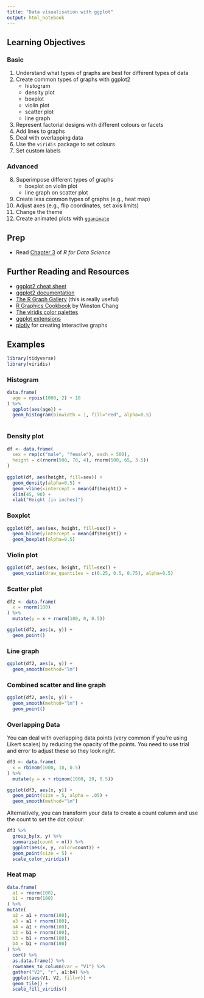 ```yaml
---
title: "Data visualisation with ggplot"
output: html_notebook
---
```


## Learning Objectives

### Basic

1. Understand what types of graphs are best for different types of data
2. Create common types of graphs with ggplot2
    + histogram
    + density plot
    + boxplot
    + violin plot
    + scatter plot
    + line graph
3. Represent factorial designs with different colours or facets
4. Add lines to graphs
5. Deal with overlapping data
6. Use the `viridis` package to set colours
7. Set custom labels

### Advanced

8. Superimpose different types of graphs
    + boxplot on violin plot
    + line graph on scatter plot
9. Create less common types of graphs (e.g., heat map)
10. Adjust axes (e.g., flip coordinates, set axis limits)
11. Change the theme
12. Create animated plots with [`gganimate`](https://github.com/dgrtwo/gganimate)


## Prep

* Read [Chapter 3](http://r4ds.had.co.nz/data-visualisation.html) of *R for Data Science*

## Further Reading and Resources

* [ggplot2 cheat sheet](https://www.rstudio.com/wp-content/uploads/2016/11/ggplot2-cheatsheet-2.1.pdf)
* [ggplot2 documentation](http://ggplot2.tidyverse.org/reference/)
* [The R Graph Gallery](http://www.r-graph-gallery.com/portfolio/ggplot2-package/) (this is really useful)
* [R Graphics Cookbook](http://amzn.com/1449316956?tag=ggplot2-20) by Winston Chang
* [The viridis color palettes](https://cran.r-project.org/web/packages/viridis/vignettes/intro-to-viridis.html)
* [ggplot extensions](https://www.ggplot2-exts.org/)
* [plotly](https://plot.ly/ggplot2/) for creating interactive graphs

## Examples

```r
library(tidyverse)
library(viridis)
```

### Histogram

```r

data.frame(
  age = rpois(1000, 2) + 18
) %>%
  ggplot(aes(age)) +
  geom_histogram(binwidth = 1, fill="red", alpha=0.5)
  
```


### Density plot

```r

df <- data.frame(
  sex = rep(c("male", "female"), each = 500),
  height = c(rnorm(500, 70, 4), rnorm(500, 65, 3.5))
) 
  
ggplot(df, aes(height, fill=sex)) +
  geom_density(alpha=0.5) +
  geom_vline(xintercept = mean(df$height)) +
  xlim(45, 90) +
  xlab("Height (in inches)")

```

### Boxplot

```r
ggplot(df, aes(sex, height, fill=sex)) +
  geom_hline(yintercept = mean(df$height)) +
  geom_boxplot(alpha=0.5)
```

### Violin plot

```r
ggplot(df, aes(sex, height, fill=sex)) +
  geom_violin(draw_quantiles = c(0.25, 0.5, 0.75), alpha=0.5)
```

### Scatter plot

```r

df2 <- data.frame(
  x = rnorm(100)
) %>%
  mutate(y = x + rnorm(100, 0, 0.5))

ggplot(df2, aes(x, y)) +
  geom_point()

```

### Line graph

```r
ggplot(df2, aes(x, y)) +
  geom_smooth(method="lm")
```

### Combined scatter and line graph

```r
ggplot(df2, aes(x, y)) +
  geom_smooth(method="lm") +
  geom_point()
```

### Overlapping Data

You can deal with overlapping data points (very common if you're using Likert scales) by reducing the opacity of the points. You need to use trial and error to adjust these so they look right.

```r

df3 <- data.frame(
  x = rbinom(1000, 10, 0.5)
) %>%
  mutate(y = x + rbinom(1000, 20, 0.5))

ggplot(df3, aes(x, y)) +
  geom_point(size = 5, alpha = .05) +
  geom_smooth(method="lm")

```

Alternatively, you can transform your data to create a count column and use the count to set the dot colour.

```r

df3 %>%
  group_by(x, y) %>%
  summarise(count = n()) %>%
  ggplot(aes(x, y, color=count)) +
  geom_point(size = 5) +
  scale_color_viridis()

```


### Heat map

```r

data.frame(
  a1 = rnorm(100),
  b1 = rnorm(100)
) %>% 
mutate(
  a2 = a1 + rnorm(100),
  a3 = a1 + rnorm(100),
  a4 = a1 + rnorm(100),
  b2 = b1 + rnorm(100),
  b3 = b1 + rnorm(100),
  b4 = b1 + rnorm(100)
) %>%
  cor() %>%
  as.data.frame() %>%
  rownames_to_column(var = "V1") %>%
  gather("V2", "r", a1:b4) %>%
  ggplot(aes(V1, V2, fill=r)) +
  geom_tile() +
  scale_fill_viridis()
  
```

